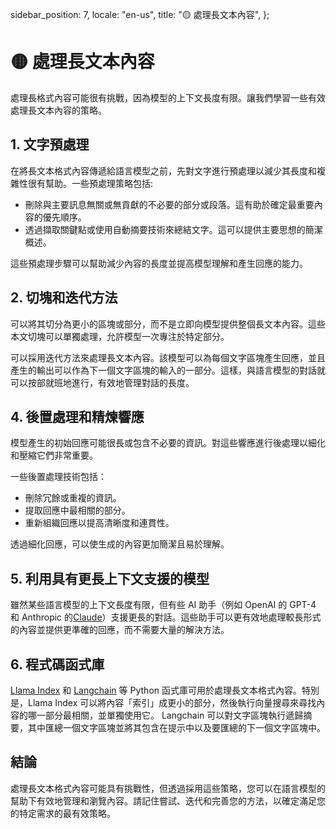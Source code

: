   sidebar_position: 7,
  locale: "en-us",
  title: "🟡 處理長文本內容",
};

# 🟡 處理長文本內容

處理長格式內容可能很有挑戰，因為模型的上下文長度有限。讓我們學習一些有效處理長文本內容的策略。

## 1. 文字預處理

在將長文本格式內容傳遞給語言模型之前，先對文字進行預處理以減少其長度和複雜性很有幫助。一些預處理策略包括:

- 刪除與主要訊息無關或無貢獻的不必要的部分或段落。這有助於確定最重要內容的優先順序。
- 透過擷取關鍵點或使用自動摘要技術來總結文字。這可以提供主要思想的簡潔概述。

這些預處理步驟可以幫助減少內容的長度並提高模型理解和產生回應的能力。

## 2. 切塊和迭代方法

可以將其切分為更小的區塊或部分，而不是立即向模型提供整個長文本內容。這些本文切塊可以單獨處理，允許模型一次專注於特定部分。

可以採用迭代方法來處理長文本內容。該模型可以為每個文字區塊產生回應，並且產生的輸出可以作為下一個文字區塊的輸入的一部分。這樣，與語言模型的對話就可以按部就班地進行，有效地管理對話的長度。

## 4. 後置處理和精煉響應

模型產生的初始回應可能很長或包含不必要的資訊。對這些響應進行後處理以細化和壓縮它們非常重要。

一些後置處理技術包括：

- 刪除冗餘或重複的資訊。
- 提取回應中最相關的部分。
- 重新組織回應以提高清晰度和連貫性。

透過細化回應，可以使生成的內容更加簡潔且易於理解。

## 5. 利用具有更長上下文支援的模型

雖然某些語言模型的上下文長度有限，但有些 AI 助手（例如 OpenAI 的 GPT-4 和 Anthropic 的[Claude](https://www.anthropic.com/index/100k-context-windows)）支援更長的對話。這些助手可以更有效地處理較長形式的內容並提供更準確的回應，而不需要大量的解決方法。

## 6. 程式碼函式庫

[Llama Index](https://github.com/jerryjliu/llama_index) 和 [Langchain](https://github.com/langchain-ai/langchain) 等 Python 函式庫可用於處理長文本格式內容。特別是，Llama Index 可以將內容「索引」成更小的部分，然後執行向量搜尋來尋找內容的哪一部分最相關，並單獨使用它。 Langchain 可以對文字區塊執行遞歸摘要，其中匯總一個文字區塊並將其包含在提示中以及要匯總的下一個文字區塊中。

## 結論

處理長文本格式內容可能具有挑戰性，但透過採用這些策略，您可以在語言模型的幫助下有效地管理和瀏覽內容。請記住嘗試、迭代和完善您的方法，以確定滿足您的特定需求的最有效策略。

